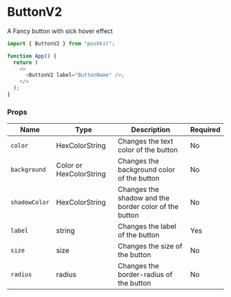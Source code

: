 <!-- Custom-MDX-Documentation.mdx -->

# ButtonV2

A Fancy button with sick hover effect

```js
import { ButtonV2 } from "poshkit";

function App() {
  return (
    <>
      <ButtonV2 label="ButtonName" />;
    </>
  );
}
```

### Props

| Name          | Type                    | Description                                           | Required |
| ------------- | ----------------------- | ----------------------------------------------------- | -------- |
| `color`       | HexColorString          | Changes the text color of the button                  | No       |
| `background`  | Color or HexColorString | Changes the background color of the button            | No       |
| `shadowColor` | HexColorString          | Changes the shadow and the border color of the button | No       |
| `label`       | string                  | Changes the label of the button                       | Yes      |
| `size`        | size                    | Changes the size of the button                        | No       |
| `radius`      | radius                  | Changes the border-radius of the button               | No       |
